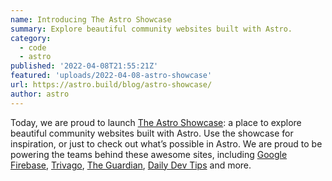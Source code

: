 ```yaml
---
name: Introducing The Astro Showcase
summary: Explore beautiful community websites built with Astro.
category:
  - code
  - astro
published: '2022-04-08T21:55:21Z'
featured: 'uploads/2022-04-08-astro-showcase'
url: https://astro.build/blog/astro-showcase/
author: astro
---
```



Today, we are proud to launch [The Astro Showcase](https://astro.build/showcase): a place to explore beautiful community websites built with Astro. Use the showcase for inspiration, or just to check out what’s possible in Astro. We are proud to be powering the teams behind these awesome sites, including [Google Firebase](https://firebase.blog/), [Trivago](https://tech.trivago.com/), [The Guardian](https://developers.theguardian.com/), [Daily Dev Tips](https://daily-dev-tips.com/) and more.

<ArticlePhoto src="2022-04-08-astro-showcase-screenshot" />